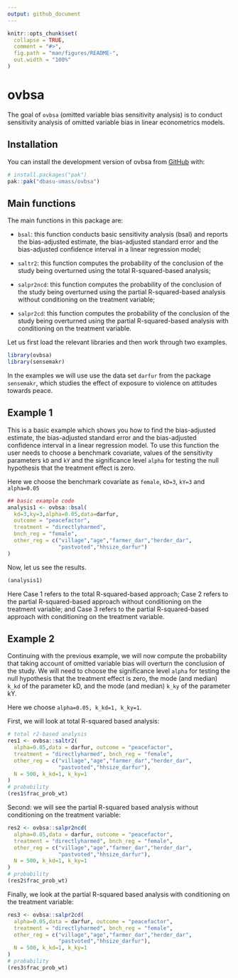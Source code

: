 ```yaml
---
output: github_document
---
```


<!-- README.md is generated from README.Rmd. Please edit that file -->

```r
knitr::opts_chunk$set(
  collapse = TRUE,
  comment = "#>",
  fig.path = "man/figures/README-",
  out.width = "100%"
)
```

# ovbsa

<!-- badges: start -->
<!-- badges: end -->

The goal of `ovbsa` (omitted variable bias sensitivity analysis) is to conduct sensitivity analysis of omitted variable bias in linear econometrics models.

## Installation

You can install the development version of ovbsa from [GitHub](https://github.com/) with:

``` r
# install.packages("pak")
pak::pak("dbasu-umass/ovbsa")
```

## Main functions

The main functions in this package are:

- `bsal`: this function conducts basic sensitivity analysis (bsal) and reports the bias-adjusted estimate, the bias-adjusted standard error and the bias-adjusted confidence interval in a linear regression model;

- `saltr2`: this function computes the probability of the conclusion of the study being overturned using the total R-squared-based analysis;

- `salpr2ncd`: this function computes the probability of the conclusion of the study being overturned using the partial R-squared-based analysis without conditioning on the treatment variable;

- `salpr2cd`: this function computes the probability of the conclusion of the study being overturned using the partial R-squared-based analysis with conditioning on the treatment variable.

Let us first load the relevant libraries and then work through two examples.

```r
library(ovbsa)
library(sensemakr)

```

In the examples we will use use the data set `darfur` from the package `sensemakr`, which studies the effect of exposure to violence on attitudes towards peace. 

## Example 1

This is a basic example which shows you how to find the bias-adjusted estimate, the bias-adjusted standard error and the bias-adjusted confidence interval in a linear regression model. To use this function the user needs to choose a benchmark covariate, values of the sensitivity parameters `kD` and `kY` and the significance level `alpha` for testing the null hypothesis that the treatment effect is zero. 

Here we choose the benchmark covariate as `female`, `kD=3`, `kY=3` and `alpha=0.05`

```r
## basic example code
analysis1 <- ovbsa::bsal(
  kd=3,ky=3,alpha=0.05,data=darfur,
  outcome = "peacefactor",
  treatment = "directlyharmed",
  bnch_reg = "female",
  other_reg = c("village","age","farmer_dar","herder_dar",
                "pastvoted","hhsize_darfur")
)
```

Now, let us see the results.

```r
(analysis1)
```

Here Case 1 refers to the total R-squared-based approach; Case 2 refers to the partial R-squared-based approach without conditioning on the treatment variable; and Case 3 refers to the partial R-squared-based approach with conditioning on the treatment variable.

## Example 2

Continuing with the previous example, we will now compute the probability that taking account of omitted variable bias will overturn the conclusion of the study. We will need to choose the significance level `alpha` for testing the null hypothesis that the treatment effect is zero, the mode (and median) `k_kd` of the parameter kD, and the mode (and median) `k_ky` of the parameter kY.

Here we choose `alpha=0.05, k_kd=1, k_ky=1`.

First, we will look at total R-squared based analysis:
```r
# total r2-based analysis
res1 <- ovbsa::saltr2(
  alpha=0.05,data = darfur, outcome = "peacefactor",
  treatment = "directlyharmed", bnch_reg = "female",
  other_reg = c("village","age","farmer_dar","herder_dar",
                "pastvoted","hhsize_darfur"),
  N = 500, k_kd=1, k_ky=1
)
# probability
(res1$frac_prob_wt)
```

Second: we will see the partial R-squared based analysis without conditioning on the treatment variable:
```r
res2 <- ovbsa::salpr2ncd(
  alpha=0.05,data = darfur, outcome = "peacefactor",
  treatment = "directlyharmed", bnch_reg = "female",
  other_reg = c("village","age","farmer_dar","herder_dar",
                "pastvoted","hhsize_darfur"),
  N = 500, k_kd=1, k_ky=1
)
# probability
(res2$frac_prob_wt)

```

Finally, we look at the partial R-squared based analysis with conditioning on the treatment variable:
```r
res3 <- ovbsa::salpr2cd(
  alpha=0.05,data = darfur, outcome = "peacefactor",
  treatment = "directlyharmed", bnch_reg = "female",
  other_reg = c("village","age","farmer_dar","herder_dar",
                "pastvoted","hhsize_darfur"),
  N = 500, k_kd=1, k_ky=1
)
# probability
(res3$frac_prob_wt)

```



